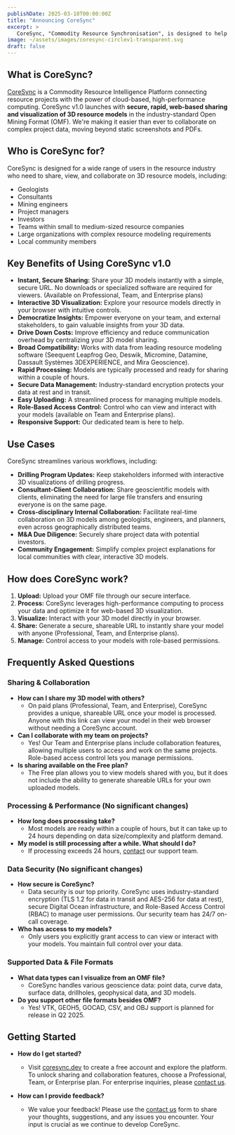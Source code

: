 ```yaml
---
publishDate: 2025-03-10T00:00:00Z
title: "Announcing CoreSync"
excerpt: >
   CoreSync, "Commodity Resource Synchronisation", is designed to help the resources industry transition to using web-based 3D visualisations and high performance cloud computing tools. Securely share and collaborate on 3D resource models with a simple URL. Leverage the power of cloud-based visualization and high-performance computing. Ditch the screenshots and embrace interactive 3D.
image: ~/assets/images/coresync-circlev1-transparent.svg
draft: false
---
```



## What is CoreSync?

[CoreSync](https://coresync.dev) is a Commodity Resource Intelligence Platform connecting resource projects with the power of cloud-based, high-performance computing. CoreSync v1.0 launches with **secure, rapid, web-based sharing and visualization of 3D resource models** in the industry-standard Open Mining Format (OMF). We're making it easier than ever to collaborate on complex project data, moving beyond static screenshots and PDFs.

## Who is CoreSync for?

CoreSync is designed for a wide range of users in the resource industry who need to share, view, and collaborate on 3D resource models, including:

*   Geologists
*   Consultants
*   Mining engineers
*   Project managers
*   Investors
*   Teams within small to medium-sized resource companies
*   Large organizations with complex resource modeling requirements
*   Local community members

## Key Benefits of Using CoreSync v1.0

*   **Instant, Secure Sharing:** Share your 3D models instantly with a simple, secure URL. No downloads or specialized software are required for viewers. (Available on Professional, Team, and Enterprise plans)
*   **Interactive 3D Visualization:** Explore your resource models directly in your browser with intuitive controls.
*   **Democratize Insights:** Empower everyone on your team, and external stakeholders, to gain valuable insights from your 3D data.
*   **Drive Down Costs:** Improve efficiency and reduce communication overhead by centralizing your 3D model sharing.
*   **Broad Compatibility:** Works with data from leading resource modeling software (Seequent Leapfrog Geo, Deswik, Micromine, Datamine, Dassault Systèmes 3DEXPERIENCE, and Mira Geoscience).
*   **Rapid Processing:** Models are typically processed and ready for sharing within a couple of hours.
*   **Secure Data Management:** Industry-standard encryption protects your data at rest and in transit.
*   **Easy Uploading:** A streamlined process for managing multiple models.
*   **Role-Based Access Control:** Control who can view and interact with your models (available on Team and Enterprise plans).
*   **Responsive Support:** Our dedicated team is here to help.

## Use Cases

CoreSync streamlines various workflows, including:

*   **Drilling Program Updates:** Keep stakeholders informed with interactive 3D visualizations of drilling progress.
*   **Consultant-Client Collaboration:** Share geoscientific models with clients, eliminating the need for large file transfers and ensuring everyone is on the same page.
*   **Cross-disciplinary Internal Collaboration:** Facilitate real-time collaboration on 3D models among geologists, engineers, and planners, even across geographically distributed teams.
*   **M&A Due Diligence:** Securely share project data with potential investors.
*   **Community Engagement:** Simplify complex project explanations for local communities with clear, interactive 3D models.

## How does CoreSync work?

1.  **Upload:** Upload your OMF file through our secure interface.
2.  **Process:** CoreSync leverages high-performance computing to process your data and optimize it for web-based 3D visualization.
3.  **Visualize:** Interact with your 3D model directly in your browser.
4.  **Share:** Generate a secure, shareable URL to instantly share your model with anyone (Professional, Team, and Enterprise plans).
5.  **Manage:** Control access to your models with role-based permissions.

## Frequently Asked Questions

### Sharing & Collaboration

*   **How can I share my 3D model with others?**
    *   On paid plans (Professional, Team, and Enterprise), CoreSync provides a unique, shareable URL once your model is processed. Anyone with this link can view your model in their web browser without needing a CoreSync account.
*   **Can I collaborate with my team on projects?**
    *   Yes! Our Team and Enterprise plans include collaboration features, allowing multiple users to access and work on the same projects. Role-based access control lets you manage permissions.
*   **Is sharing available on the Free plan?**
    *   The Free plan allows you to view models shared with you, but it does not include the ability to generate shareable URLs for your own uploaded models.

### Processing & Performance (No significant changes)

*   **How long does processing take?**
    *   Most models are ready within a couple of hours, but it can take up to 24 hours depending on data size/complexity and platform demand.
*   **My model is still processing after a while. What should I do?**
    *   If processing exceeds 24 hours, [contact](/contact) our support team.

### Data Security (No significant changes)

*   **How secure is CoreSync?**
    *   Data security is our top priority. CoreSync uses industry-standard encryption (TLS 1.2 for data in transit and AES-256 for data at rest), secure Digital Ocean infrastructure, and Role-Based Access Control (RBAC) to manage user permissions. Our security team has 24/7 on-call coverage.
* **Who has access to my models?**
    * Only users you explicitly grant access to can view or interact with your models. You maintain full control over your data.

### Supported Data & File Formats

*   **What data types can I visualize from an OMF file?**
    *   CoreSync handles various geoscience data: point data, curve data, surface data, drillholes, geophysical data, and 3D models.
*   **Do you support other file formats besides OMF?**
    *   Yes! VTK, GEOH5, GOCAD, CSV, and OBJ support is planned for release in Q2 2025.

## Getting Started

*   **How do I get started?**
    *   Visit [coresync.dev](https://coresync.dev) to create a free account and explore the platform. To unlock sharing and collaboration features, choose a Professional, Team, or Enterprise plan. For enterprise inquiries, please [contact us](/contact).

* **How can I provide feedback?**
    *   We value your feedback! Please use the [contact us](/contact) form to share your thoughts, suggestions, and any issues you encounter. Your input is crucial as we continue to develop CoreSync.
